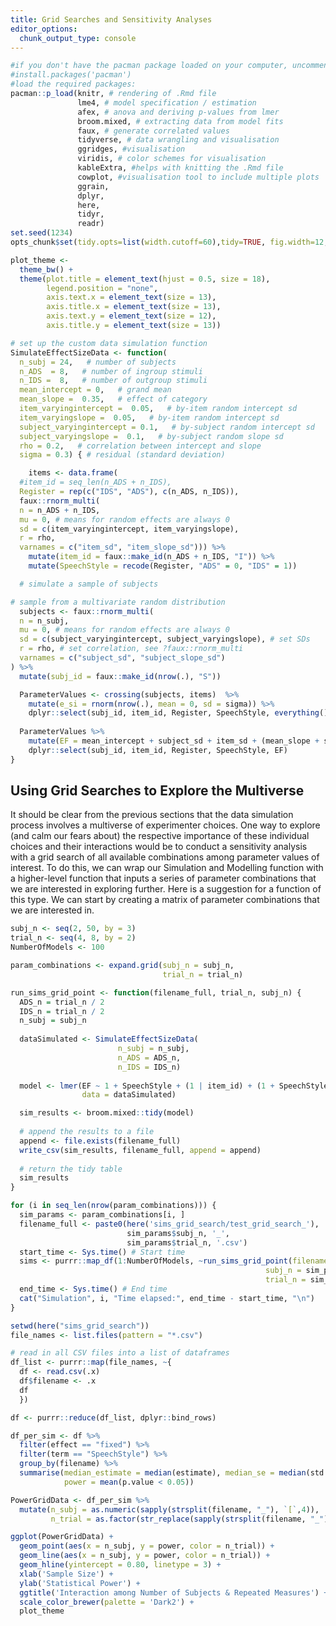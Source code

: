 ```yaml
---
title: Grid Searches and Sensitivity Analyses
editor_options: 
  chunk_output_type: console
---
```



```r
#if you don't have the pacman package loaded on your computer, uncomment the next line, install pacman, and load in the required packages
#install.packages('pacman')
#load the required packages:
pacman::p_load(knitr, # rendering of .Rmd file
               lme4, # model specification / estimation
               afex, # anova and deriving p-values from lmer
               broom.mixed, # extracting data from model fits
               faux, # generate correlated values
               tidyverse, # data wrangling and visualisation
               ggridges, #visualisation
               viridis, # color schemes for visualisation
               kableExtra, #helps with knitting the .Rmd file
               cowplot, #visualisation tool to include multiple plots
               ggrain,
               dplyr,
               here,
               tidyr,
               readr)
set.seed(1234)
opts_chunk$set(tidy.opts=list(width.cutoff=60),tidy=TRUE, fig.width=12, fig.height=11, fig.fullwidth=TRUE)

plot_theme <- 
  theme_bw() +
  theme(plot.title = element_text(hjust = 0.5, size = 18), 
        legend.position = "none", 
        axis.text.x = element_text(size = 13), 
        axis.title.x = element_text(size = 13), 
        axis.text.y = element_text(size = 12), 
        axis.title.y = element_text(size = 13))
```

```r
# set up the custom data simulation function
SimulateEffectSizeData <- function(
  n_subj = 24,   # number of subjects
  n_ADS  = 8,   # number of ingroup stimuli
  n_IDS =  8,   # number of outgroup stimuli
  mean_intercept = 0,   # grand mean
  mean_slope =  0.35,   # effect of category
  item_varyingintercept =  0.05,   # by-item random intercept sd
  item_varyingslope =  0.05,   # by-item random intercept sd
  subject_varyingintercept = 0.1,   # by-subject random intercept sd
  subject_varyingslope =  0.1,   # by-subject random slope sd
  rho = 0.2,   # correlation between intercept and slope
  sigma = 0.3) { # residual (standard deviation)

    items <- data.frame(
  #item_id = seq_len(n_ADS + n_IDS),
  Register = rep(c("IDS", "ADS"), c(n_ADS, n_IDS)),
  faux::rnorm_multi(
  n = n_ADS + n_IDS, 
  mu = 0, # means for random effects are always 0
  sd = c(item_varyingintercept, item_varyingslope),
  r = rho,
  varnames = c("item_sd", "item_slope_sd"))) %>%
    mutate(item_id = faux::make_id(n_ADS + n_IDS, "I")) %>%
    mutate(SpeechStyle = recode(Register, "ADS" = 0, "IDS" = 1))

  # simulate a sample of subjects

# sample from a multivariate random distribution 
  subjects <- faux::rnorm_multi(
  n = n_subj, 
  mu = 0, # means for random effects are always 0
  sd = c(subject_varyingintercept, subject_varyingslope), # set SDs
  r = rho, # set correlation, see ?faux::rnorm_multi
  varnames = c("subject_sd", "subject_slope_sd")
) %>%
  mutate(subj_id = faux::make_id(nrow(.), "S"))

  ParameterValues <- crossing(subjects, items)  %>%
    mutate(e_si = rnorm(nrow(.), mean = 0, sd = sigma)) %>%
    dplyr::select(subj_id, item_id, Register, SpeechStyle, everything())
  
  ParameterValues %>%
    mutate(EF = mean_intercept + subject_sd + item_sd + (mean_slope + subject_slope_sd + item_varyingslope) * SpeechStyle + e_si) %>%
    dplyr::select(subj_id, item_id, Register, SpeechStyle, EF)
}
```

## Using Grid Searches to Explore the Multiverse

It should be clear from the previous sections that the data simulation process involves a multiverse of experimenter choices. One way to explore (and calm our fears about) the respective importance of these individual choices and their interactions would be to conduct a sensitivity analysis with a grid search of all available combinations among parameter values of interest. To do this, we can wrap our Simulation and Modelling function with a higher-level function that inputs a series of parameter combinations that we are interested in exploring further. Here is a suggestion for a function of this type. We can start by creating a matrix of parameter combinations that we are interested in.

```r
subj_n <- seq(2, 50, by = 3)
trial_n <- seq(4, 8, by = 2)
NumberOfModels <- 100

param_combinations <- expand.grid(subj_n = subj_n, 
                                  trial_n = trial_n)
```


```r
run_sims_grid_point <- function(filename_full, trial_n, subj_n) {
  ADS_n = trial_n / 2
  IDS_n = trial_n / 2
  n_subj = subj_n
  
  dataSimulated <- SimulateEffectSizeData(
                        n_subj = n_subj,
                        n_ADS = ADS_n, 
                        n_IDS = IDS_n)
    
  model <- lmer(EF ~ 1 + SpeechStyle + (1 | item_id) + (1 + SpeechStyle | subj_id),
                data = dataSimulated)

  sim_results <- broom.mixed::tidy(model)
  
  # append the results to a file
  append <- file.exists(filename_full)
  write_csv(sim_results, filename_full, append = append)
  
  # return the tidy table
  sim_results
}
```


```r
for (i in seq_len(nrow(param_combinations))) {
  sim_params <- param_combinations[i, ]
  filename_full <- paste0(here('sims_grid_search/test_grid_search_'),
                          sim_params$subj_n, '_',
                          sim_params$trial_n, '.csv')
  start_time <- Sys.time() # Start time
  sims <- purrr::map_df(1:NumberOfModels, ~run_sims_grid_point(filename_full = filename_full,
                                                         subj_n = sim_params$subj_n,
                                                         trial_n = sim_params$trial_n))
  end_time <- Sys.time() # End time
  cat("Simulation", i, "Time elapsed:", end_time - start_time, "\n")
}
```


```r
setwd(here("sims_grid_search"))
file_names <- list.files(pattern = "*.csv")

# read in all CSV files into a list of dataframes
df_list <- purrr::map(file_names, ~{
  df <- read.csv(.x) 
  df$filename <- .x 
  df
  })

df <- purrr::reduce(df_list, dplyr::bind_rows)

df_per_sim <- df %>%
  filter(effect == "fixed") %>%
  filter(term == "SpeechStyle") %>%
  group_by(filename) %>%
  summarise(median_estimate = median(estimate), median_se = median(std.error),
            power = mean(p.value < 0.05))

PowerGridData <- df_per_sim %>%
  mutate(n_subj = as.numeric(sapply(strsplit(filename, "_"), `[`,4)),
         n_trial = as.factor(str_replace(sapply(strsplit(filename, "_"), `[`, 5), pattern = ".csv","")))

ggplot(PowerGridData) +
  geom_point(aes(x = n_subj, y = power, color = n_trial)) +
  geom_line(aes(x = n_subj, y = power, color = n_trial)) +
  geom_hline(yintercept = 0.80, linetype = 3) +
  xlab('Sample Size') +
  ylab('Statistical Power') +
  ggtitle('Interaction among Number of Subjects & Repeated Measures') +
  scale_color_brewer(palette = 'Dark2') +
  plot_theme
```

